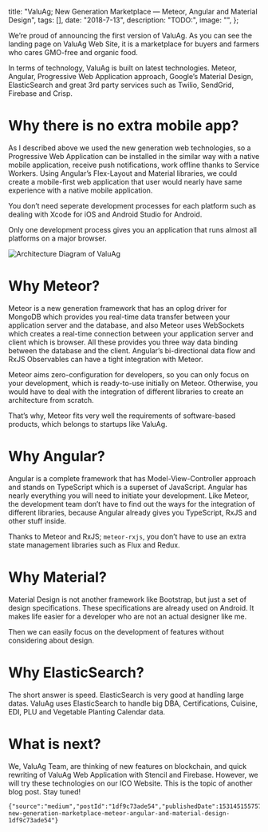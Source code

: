 

  title: "ValuAg; New Generation Marketplace — Meteor, Angular and Material Design",
  tags: [],
  date: "2018-7-13",
  description: "TODO:",
  image: "",
};
      
  

We’re proud of announcing the first version of ValuAg. As you can see the landing page on ValuAg Web Site, it is a marketplace for buyers and farmers who cares GMO-free and organic food.

In terms of technology, ValuAg is built on latest technologies. Meteor, Angular, Progressive Web Application approach, Google’s Material Design, ElasticSearch and great 3rd party services such as Twilio, SendGrid, Firebase and Crisp.

# Why there is no extra mobile app?

As I described above we used the new generation web technologies, so a Progressive Web Application can be installed in the similar way with a native mobile application, receive push notifications, work offline thanks to Service Workers.
Using Angular’s Flex-Layout and Material libraries, we could create a mobile-first web application that user would nearly have same experience with a native mobile application.

You don’t need seperate development processes for each platform such as dealing with Xcode for iOS and Android Studio for Android.

Only one development process gives you an application that runs almost all platforms on a major browser.

![](https://github.com/the-guild-org/oneblog/blob/master/img/704/1*cvDkccC2S9-FkDJvHJl7lQ.png?raw=true "Architecture Diagram of ValuAg")

# Why Meteor?

Meteor is a new generation framework that has an oplog driver for MongoDB which provides you real-time data transfer between your application server and the database, and also Meteor uses WebSockets which creates a real-time connection between your application server and client which is browser. All these provides you three way data binding between the database and the client. Angular’s bi-directional data flow and RxJS Observables can have a tight integration with Meteor.

Meteor aims zero-configuration for developers, so you can only focus on your development, which is ready-to-use initially on Meteor. Otherwise, you would have to deal with the integration of different libraries to create an architecture from scratch.

That’s why, Meteor fits very well the requirements of software-based products, which belongs to startups like ValuAg.

# Why Angular?

Angular is a complete framework that has Model-View-Controller approach and stands on TypeScript which is a superset of JavaScript. Angular has nearly everything you will need to initiate your development. Like Meteor, the development team don’t have to find out the ways for the integration of different libraries, because Angular already gives you TypeScript, RxJS and other stuff inside.

Thanks to Meteor and RxJS; `meteor-rxjs`, you don’t have to use an extra state management libraries such as Flux and Redux.


# Why Material?

Material Design is not another framework like Bootstrap, but just a set of design specifications. These specifications are already used on Android. It makes life easier for a developer who are not an actual designer like me.

Then we can easily focus on the development of features without considering about design.

# Why ElasticSearch?

The short answer is speed. ElasticSearch is very good at handling large datas. ValuAg uses ElasticSearch to handle big DBA, Certifications, Cuisine, EDI, PLU and Vegetable Planting Calendar data.

# What is next?

We, ValuAg Team, are thinking of new features on blockchain, and quick rewriting of ValuAg Web Application with Stencil and Firebase. However, we will try these technologies on our ICO Website. This is the topic of another blog post. Stay tuned!


```backmatter
{"source":"medium","postId":"1df9c73ade54","publishedDate":1531451557571,"url":"https://medium.com/valuag/valuag-new-generation-marketplace-meteor-angular-and-material-design-1df9c73ade54"}
```
